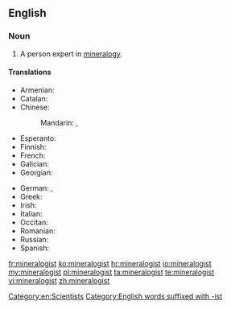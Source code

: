 ==English==

===Noun===
{{en-noun}}

# A person expert in [[mineralogy]].

====Translations====
{{trans-top|expert in mineralogy}}
* Armenian: {{t-|hy|հանքաբան|tr=hank’aban}}
* Catalan: {{t-|ca|mineralogista|m|f}}
* Chinese:
*: Mandarin: {{t-|cmn|礦物學家|sc=Hani}}, {{t-|cmn|矿物学家|tr=kuàngwùxuéjiā|sc=Hani}}
* Esperanto: {{t-|eo|mineralogo}}
* Finnish: {{t-|fi|geologi}}
* French: {{t+|fr|minéralogiste|m|f}}
* Galician: {{t-|gl|mineraloxista|m|f}}
* Georgian: {{t-|ka|მინერალოგი|tr=mineralogi|sc=Geor}}
{{trans-mid}}
* German: {{t-|de|Mineraloge|m}}, {{t-|de|Mineralogin|f}}
* Greek: {{t+|el|ορυκτολόγος|c|tr=oryktológos}}
* Irish: {{t-|ga|mianreolaí|m}}
* Italian: {{t-|it|mineralogista|m|f}}
* Occitan: {{t-|oc|mineralogista|m|f}}
* Romanian: {{t+|ro|mineralog|m}}
* Russian: {{t+|ru|минера́лог|m|sc=Cyrl|tr=minerálog}}
* Spanish: {{t-|es|mineralogista|m|f}}
{{trans-bottom}}

[[Category:en:Scientists]]
[[Category:English words suffixed with -ist]]

[[fr:mineralogist]]
[[ko:mineralogist]]
[[hr:mineralogist]]
[[io:mineralogist]]
[[my:mineralogist]]
[[pl:mineralogist]]
[[ta:mineralogist]]
[[te:mineralogist]]
[[vi:mineralogist]]
[[zh:mineralogist]]
